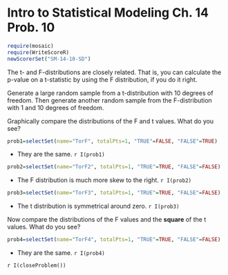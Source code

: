 Intro to Statistical Modeling Ch. 14 Prob. 10
========================================================
```r
require(mosaic)
require(WriteScoreR)
newScorerSet("SM-14-10-SD")
```

The t- and F-distributions are closely related.  That is, you can calculate the p-value on a t-statistic by using the F distribution, if you do it right. 

Generate a large random sample from a t-distribution with 10 degrees of freedom.  Then generate another random sample from the F-distribution with 1 and 10 degrees of freedom.  

Graphically compare the distributions of the F and t values.  What do you see?

```r
prob1=selectSet(name="TorF", totalPts=1, "TRUE"=FALSE, "FALSE"=TRUE)
```
* They are the same. `r I(prob1)`
```r
prob2=selectSet(name="TorF2", totalPts=1, "TRUE"=TRUE, "FALSE"=FALSE)
```
* The F distribution is much more skew to the right. `r I(prob2)`
```r
prob3=selectSet(name="TorF3", totalPts=1, "TRUE"=TRUE, "FALSE"=FALSE)
```
* The t distribution is symmetrical around zero. `r I(prob3)`

Now compare the distributions of the F values and the **square** of the t values.  What do you see?

```r
prob4=selectSet(name="TorF4", totalPts=1, "TRUE"=TRUE, "FALSE"=FALSE)
```
* They are the same. `r I(prob4)`

`r I(closeProblem())`